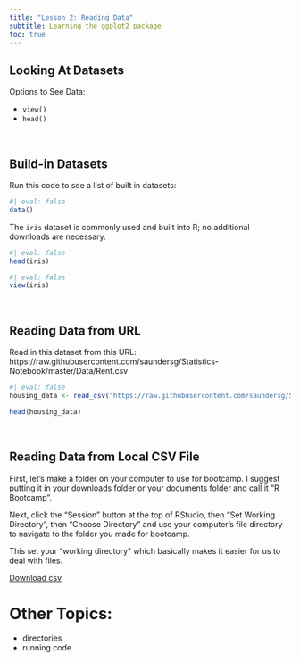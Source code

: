 ```yaml
---
title: "Lesson 2: Reading Data"
subtitle: Learning the ggplot2 package
toc: true
---
```


## Looking At Datasets

Options to See Data:

- `view()`
- `head()`

<br>

## Build-in Datasets

Run this code to see a list of built in datasets: 
```r
#| eval: false
data()
```

The `iris` dataset is commonly used and built into R; no additional downloads are necessary. 

```r
#| eval: false
head(iris)
```
```r
#| eval: false
view(iris)
```
<br>

## Reading Data from URL

Read in this dataset from this URL: https://raw.githubusercontent.com/saundersg/Statistics-Notebook/master/Data/Rent.csv 

```r
#| eval: false
housing_data <- read_csv("https://raw.githubusercontent.com/saundersg/Statistics-Notebook/master/Data/Rent.csv")

head(housing_data)

```
<br> 

## Reading Data from Local CSV File

First, let's make a folder on your computer to use for bootcamp. I suggest putting it in your downloads folder or your documents folder and call it "R Bootcamp". 

Next, click the "Session" button at the top of RStudio, then "Set Working Directory", then "Choose Directory" and use your computer's file directory to navigate to the folder you made for bootcamp. 

This set your "working directory" which basically makes it easier for us to deal with files. 

[Download csv](brighameaquinto.github.io\datasets\insurance.csv "Download")



# Other Topics: 

- directories
- running code
